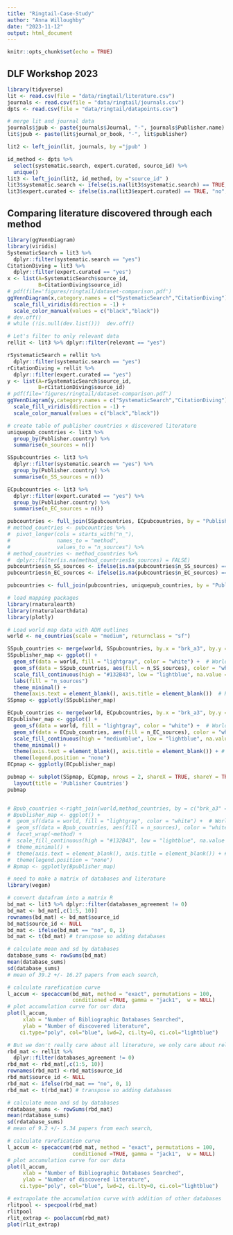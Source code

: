 ```yaml
---
title: "Ringtail-Case-Study"
author: "Anna Willoughby"
date: "2023-11-12"
output: html_document
---
```


```r
knitr::opts_chunk$set(echo = TRUE)
```

## DLF Workshop 2023

```r
library(tidyverse)
lit <- read.csv(file = "data/ringtail/literature.csv")
journals <- read.csv(file = "data/ringtail/journals.csv")
dpts <- read.csv(file = "data/ringtail/datapoints.csv")

# merge lit and journal data 
journals$jpub <- paste(journals$Journal, "-", journals$Publisher.name)
lit$jpub <- paste(lit$journal_or_book, "-", lit$publisher)

lit2 <- left_join(lit, journals, by ="jpub" )

id_method <- dpts %>% 
  select(systematic.search, expert.curated, source_id) %>%
  unique()
lit3 <- left_join(lit2, id_method, by ="source_id" )
lit3$systematic.search <- ifelse(is.na(lit3$systematic.search) == TRUE, "yes", lit3$systematic.search)
lit3$expert.curated <- ifelse(is.na(lit3$expert.curated) == TRUE, "no", lit3$expert.curated)

```

## Comparing literature discovered through each method 

```r
library(ggVennDiagram)
library(viridis)
SystematicSearch = lit3 %>% 
  dplyr::filter(systematic.search == "yes") 
CitationDiving = lit3 %>% 
  dplyr::filter(expert.curated == "yes") 
x <- list(A=SystematicSearch$source_id, 
          B=CitationDiving$source_id)
# pdf(file='figures/ringtail/dataset-comparison.pdf')
ggVennDiagram(x,category.names = c("SystematicSearch","CitationDiving")) +
  scale_fill_viridis(direction = -1) + 
  scale_color_manual(values = c("black","black"))
# dev.off()
# while (!is.null(dev.list()))  dev.off()

# Let's filter to only relevant data 
rellit <- lit3 %>% dplyr::filter(relevant == "yes")

rSystematicSearch = rellit %>% 
  dplyr::filter(systematic.search == "yes") 
rCitationDiving = rellit %>% 
  dplyr::filter(expert.curated == "yes") 
y <- list(A=rSystematicSearch$source_id, 
          B=rCitationDiving$source_id)
# pdf(file='figures/ringtail/dataset-comparison.pdf')
ggVennDiagram(y,category.names = c("SystematicSearch","CitationDiving")) +
  scale_fill_viridis(direction = -1) + 
  scale_color_manual(values = c("black","black"))
```


```r
# create table of publisher countries x discovered literature 
uniquepub_countries <- lit3 %>% 
  group_by(Publisher.country) %>% 
  summarise(n_sources = n())

SSpubcountries <- lit3 %>% 
  dplyr::filter(systematic.search == "yes") %>% 
  group_by(Publisher.country) %>% 
  summarise(n_SS_sources = n())

ECpubcountries <- lit3 %>% 
  dplyr::filter(expert.curated == "yes") %>% 
  group_by(Publisher.country) %>% 
  summarise(n_EC_sources = n())

pubcountries <- full_join(SSpubcountries, ECpubcountries, by = "Publisher.country")
# method_countries <- pubcountries %>% 
#  pivot_longer(cols = starts_with("n_"),
#               names_to = "method", 
#               values_to = "n_sources") %>% 
# method_countries <- method_countries %>% 
#  dplyr::filter(is.na(method_countries$n_sources) = FALSE)
pubcountries$n_SS_sources <- ifelse(is.na(pubcountries$n_SS_sources) == TRUE, 0, pubcountries$n_SS_sources)
pubcountries$n_EC_sources <- ifelse(is.na(pubcountries$n_EC_sources) == TRUE, 0, pubcountries$n_EC_sources)

pubcountries <- full_join(pubcountries, uniquepub_countries, by = "Publisher.country")

# load mapping packages
library(rnaturalearth)
library(rnaturalearthdata)
library(plotly)

# Load world map data with ADM outlines
world <- ne_countries(scale = "medium", returnclass = "sf")

SSpub_countries <- merge(world, SSpubcountries, by.x = "brk_a3", by.y = "Publisher.country")
SSpublisher_map <- ggplot() +
  geom_sf(data = world, fill = "lightgray", color = "white") +  # World map background
  geom_sf(data = SSpub_countries, aes(fill = n_SS_sources), color = "white") +  
  scale_fill_continuous(high = "#132B43", low = "lightblue", na.value ="lightgray") + 
  labs(fill = "n_sources")
  theme_minimal() +
  theme(axis.text = element_blank(), axis.title = element_blank())  # Remove axis labels for clarity
SSpmap <- ggplotly(SSpublisher_map)

ECpub_countries <- merge(world, ECpubcountries, by.x = "brk_a3", by.y = "Publisher.country")
ECpublisher_map <- ggplot() +
  geom_sf(data = world, fill = "lightgray", color = "white") +  # World map background
  geom_sf(data = ECpub_countries, aes(fill = n_EC_sources), color = "white") +  
  scale_fill_continuous(high = "mediumblue", low = "lightblue", na.value ="lightgray") + 
  theme_minimal() +
  theme(axis.text = element_blank(), axis.title = element_blank()) + # Remove axis labels for clarity
  theme(legend.position = "none")
ECpmap <- ggplotly(ECpublisher_map)

pubmap <- subplot(SSpmap, ECpmap, nrows = 2, shareX = TRUE, shareY = TRUE) %>%
  layout(title = 'Publisher Countries')
pubmap 


# Bpub_countries <-right_join(world,method_countries, by = c("brk_a3" ="Publisher.country"))
# Bpublisher_map <- ggplot() +
#  geom_sf(data = world, fill = "lightgray", color = "white") +  # World map background
#  geom_sf(data = Bpub_countries, aes(fill = n_sources), color = "white") +  
#  facet_wrap(~method) +
#  scale_fill_continuous(high = "#132B43", low = "lightblue", na.value ="lightgray") + 
#  theme_minimal() +
#  theme(axis.text = element_blank(), axis.title = element_blank()) + # Remove axis labels for clarity
#  theme(legend.position = "none")
# Bpmap <- ggplotly(Bpublisher_map)

```




```r
# need to make a matrix of databases and literature 
library(vegan)

# convert datafram into a matrix R 
bd_mat <- lit3 %>% dplyr::filter(databases_agreement != 0)
bd_mat <- bd_mat[,c(1:5, 10)] 
rownames(bd_mat) <- bd_mat$source_id
bd_mat$source_id <- NULL
bd_mat <- ifelse(bd_mat == "no", 0, 1)
bd_mat <- t(bd_mat) # transpose so adding databases 

# calculate mean and sd by databases 
database_sums <- rowSums(bd_mat)
mean(database_sums)
sd(database_sums)
# mean of 39.2 +/- 16.27 papers from each search, 

# calculate rarefication curve
l_accum <- specaccum(bd_mat, method = "exact", permutations = 100,
                     conditioned =TRUE, gamma = "jack1",  w = NULL)
# plot accumulation curve for our data 
plot(l_accum,
     xlab = "Number of Bibliographic Databases Searched",
     ylab = "Number of discovered literature",
    ci.type="poly", col="blue", lwd=2, ci.lty=0, ci.col="lightblue")

# But we don't really care about all literature, we only care about relevant literature: 
rbd_mat <- rellit %>% 
  dplyr::filter(databases_agreement != 0) 
rbd_mat <- rbd_mat[,c(1:5, 10)] 
rownames(rbd_mat) <-rbd_mat$source_id
rbd_mat$source_id <- NULL
rbd_mat <- ifelse(rbd_mat == "no", 0, 1)
rbd_mat <- t(rbd_mat) # transpose so adding databases 

# calculate mean and sd by databases 
rdatabase_sums <- rowSums(rbd_mat)
mean(rdatabase_sums)
sd(rdatabase_sums)
# mean of 9.2 +/- 5.34 papers from each search, 

# calculate rarefication curve
l_accum <- specaccum(rbd_mat, method = "exact", permutations = 100,
                     conditioned =TRUE, gamma = "jack1",  w = NULL)
# plot accumulation curve for our data 
plot(l_accum,
     xlab = "Number of Bibliographic Databases Searched",
     ylab = "Number of discovered literature",
    ci.type="poly", col="blue", lwd=2, ci.lty=0, ci.col="lightblue")

# extrapolate the accumulation curve with addition of other databases 
rlitpool <- specpool(rbd_mat)
rlitpool
rlit_extrap <- poolaccum(rbd_mat)
plot(rlit_extrap)
```
